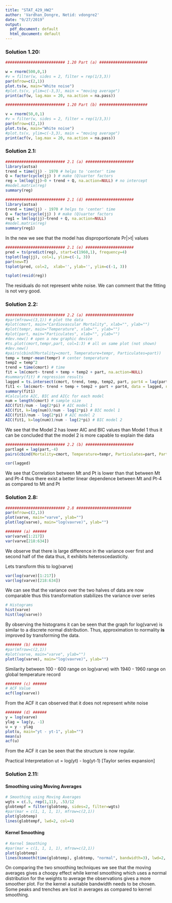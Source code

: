```yaml
---
title: "STAT_429_HW2"
author: 'Vardhan_Dongre, Netid: vdongre2'
date: "9/27/2019"
output:
  pdf_document: default
  html_document: default
---
```

### Solution 1.20:
```r
########################## 1.20 Part (a) #####################

w = rnorm(500,0,1)
#v = filter(w, sides = 2, filter = rep(1/3,3))
par(mfrow=c(2,1))
plot.ts(w, main="White noise")
#plot.ts(v, ylim=c(-3,3), main = "moving average")
print(acf(w, lag.max = 20, na.action = na.pass))

```


```r
########################## 1.20 Part (b) #####################

v = rnorm(50,0,1)
#v = filter(w, sides = 2, filter = rep(1/3,3))
par(mfrow=c(2,1))
plot.ts(w, main="White noise")
#plot.ts(v, ylim=c(-3,3), main = "moving average")
print(acf(v, lag.max = 20, na.action = na.pass))
```

### Solution 2.1:
```r
########################## 2.1 (a) #####################
library(astsa)
trend = time(jj) - 1970 # helps to 'center' time
Q = factor(cycle(jj) ) # make (Q)uarter factors
reg = lm(log(jj)~0 + trend + Q, na.action=NULL) # no intercept
#model.matrix(reg)
summary(reg)

```

```r
########################## 2.1 (d) #####################
library(astsa)
trend = time(jj) - 1970 # helps to 'center' time
Q = factor(cycle(jj) ) # make (Q)uarter factors
reg1 = lm(log(jj)~trend + Q, na.action=NULL) 
#model.matrix(reg)
summary(reg1)
```
In the new we see that the model has disproportionate Pr|>t| values 

```r
########################## 2.1 (e) #####################
pred = ts(predict(reg), start=c(1960,1), frequency=4)
tsplot(log(jj), col=1, ylim=c(-1, 3))
par(new=T)
tsplot(pred, col=2,  xlab='', ylab='', ylim=c(-1, 3))

tsplot(resid(reg))
```

The residuals do not represent white noise. We can comment that the fitting is not very good.


### Solution 2.2:
```r
########################## 2.2 (a) #####################
#par(mfrow=c(3,1)) # plot the data
#plot(cmort, main="Cardiovascular Mortality", xlab="", ylab="")
#plot(tempr, main="Temperature", xlab="", ylab="")
#plot(part, main="Particulates", xlab="", ylab="")
#dev.new() # open a new graphic device
#ts.plot(cmort,tempr,part, col=1:3) # all on same plot (not shown)
#dev.new()
#pairs(cbind(Mortality=cmort, Temperature=tempr, Particulates=part))
temp = tempr-mean(tempr) # center temperature
temp2 = temp^2
trend = time(cmort) # time
fit = lm(cmort~ trend + temp + temp2 + part, na.action=NULL)
#summary(fit) # regression results
lagged = ts.intersect(cmort, trend, temp, temp2, part, part4 = lag(part,-4), dframe = TRUE)
fit1 <- lm(cmort~ trend + temp + temp2 + part + part4, data = lagged, na.action=NULL)
summary(fit1)
#Calculate AIC, BIC and AICc for each model
num = length(cmort) # sample size
AIC(fit)/num - log(2*pi) # AIC model 1
AIC(fit, k=log(num))/num - log(2*pi) # BIC model 1
AIC(fit1)/num - log(2*pi) # AIC model 2
AIC(fit1, k=log(num))/num - log(2*pi) # BIC model 2
```
We see that the Model 2 has lower AIC and BIC values than Model 1 thus it can be concluded that the model 2 is more capable to explain the data 

```r
########################## 2.2 (b) #####################
partlag4 = lag(part,-4)
pairs(cbind(Mortality=cmort, Temperature=tempr, Particulates=part, Particulates4 = partlag4))

cor(lagged)
```
We see that Correlation between Mt and Pt is lower than that between Mt and Pt-4  thus there exist a better linear dependence between Mt and Pt-4 as compared to Mt and Pt

### Solution 2.8:
```r
########################## 2.8 ########################
par(mfrow=c(2,1))
plot(varve, main="varve", ylab="")
plot(log(varve), main="log(vavrve)", ylab="")

####### (a) ######
var(varve[1:217])
var(varve[218:634])
```
We observe that there is large difference in the variance over first and second half of the data thus, it exhibits heteroscedasticity.  

Lets transform this to log(varve)
```r
var(log(varve)[1:217])
var(log(varve)[218:634])
```
We can see that the  variance over the two halves of data are now comparable thus this transformation stabilizes the variance over series

```r
# Histograms
hist(varve)
hist(log(varve))
```
By observing the histograms it can be seen that the graph for log(varve) is similar to a discrete normal distribution. Thus, approximation to normality **is** improved by transforming the data.

```r
####### (b) ######
#par(mfrow=c(2,1))
#plot(varve, main="varve", ylab="")
plot(log(varve), main="log(vavrve)", ylab="")

```
Similarity between 100 - 600 range on log(varve) with 1940 - 1960 range on global temperature record

```r
####### (c) ######
# ACF Value
acf(log(varve))
```
From the ACF it can observed that it does not represent white noise


```r
####### (d) ######
y = log(varve)
ylag = lag(y, -1)
u = y - ylag
plot(u, main="yt - yt-1", ylab="")
mean(u)
acf(u)
```


From the ACF it can be seen that the structure is now regular.

Practical Interpretation
ut = log(yt) - log(yt-1) [Taylor series expansion]

### Solution 2.11:

#### Smoothing using Moving Averages
```r
# Smoothing using Moving Averages
wgts = c(.5, rep(1,11), .5)/12
globtempf = filter(globtemp, sides=2, filter=wgts)
#par(mar = c(1, 1, 1, 1), mfrow=c(2,1))
plot(globtemp)
lines(globtempf, lwd=2, col=4)
```

#### Kernel Smoothing
```r
# Kernel Smoothing
#par(mar = c(1, 1, 1, 1), mfrow=c(2,1))
plot(globtemp)
lines(ksmooth(time(globtemp), globtemp, "normal", bandwidth=3), lwd=2, col=4)
```

On comparing the two smoothing techniques we see that the moving averages gives a choopy effect while kernel smoothing which uses a normal distribution for the weights to average the observations gives a more smoother plot. For the kernel a suitable bandwidth needs to be chosen. Some peaks and trenches are lost in averages as compared to kernel smoothing.